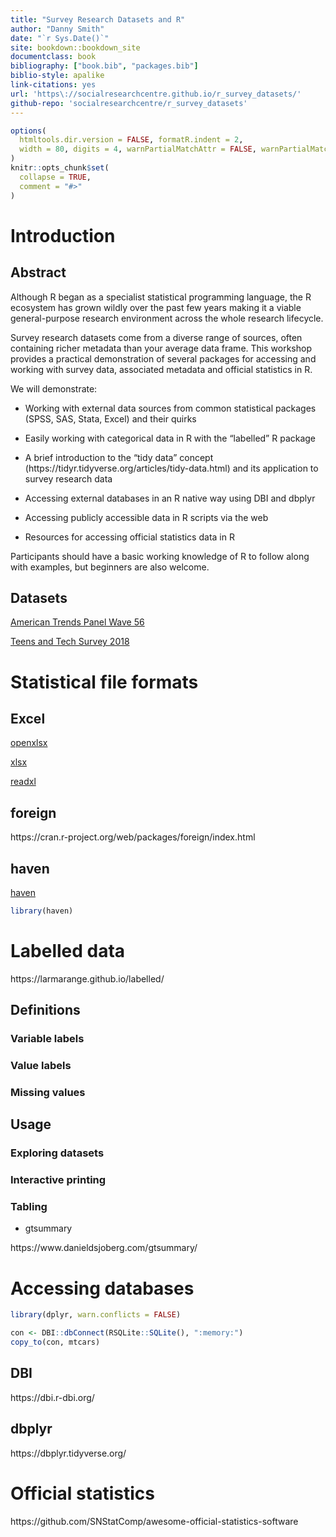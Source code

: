 ```yaml
--- 
title: "Survey Research Datasets and R"
author: "Danny Smith"
date: "`r Sys.Date()`"
site: bookdown::bookdown_site
documentclass: book
bibliography: ["book.bib", "packages.bib"]
biblio-style: apalike
link-citations: yes
url: 'https\://socialresearchcentre.github.io/r_survey_datasets/'
github-repo: 'socialresearchcentre/r_survey_datasets'
---
```


```r
options(
  htmltools.dir.version = FALSE, formatR.indent = 2,
  width = 80, digits = 4, warnPartialMatchAttr = FALSE, warnPartialMatchDollar = FALSE
)
knitr::opts_chunk$set(
  collapse = TRUE,
  comment = "#>"
)
```

# Introduction

## Abstract

Although R began as a specialist statistical programming language, the R ecosystem has grown wildly over the past few years making it a viable general-purpose research environment across the whole research lifecycle.

Survey research datasets come from a diverse range of sources, often containing richer metadata than your average data frame. This workshop provides a practical demonstration of several packages for accessing and working with survey data, associated metadata and official statistics in R.

We will demonstrate:

* Working with external data sources from common statistical packages (SPSS, SAS, Stata, Excel) and their quirks

* Easily working with categorical data in R with the “labelled” R package

* A brief introduction to the “tidy data” concept (https://tidyr.tidyverse.org/articles/tidy-data.html) and its application to survey research data

* Accessing external databases in an R native way using DBI and dbplyr

* Accessing publicly accessible data in R scripts via the web

* Resources for accessing official statistics data in R

Participants should have a basic working knowledge of R to follow along with examples, but beginners are also welcome.

## Datasets

[American Trends Panel Wave 56](https://www.pewsocialtrends.org/dataset/american-trends-panel-wave-56/)

[Teens and Tech Survey 2018](https://www.pewresearch.org/internet/dataset/teens-and-tech-survey-2018/)

# Statistical file formats

## Excel

[openxlsx](https://ycphs.github.io/openxlsx/)

[xlsx](https://github.com/colearendt/xlsx)

[readxl](https://readxl.tidyverse.org/)

## foreign

https://cran.r-project.org/web/packages/foreign/index.html

## haven

[haven](https://haven.tidyverse.org/)

```r
library(haven)


```

# Labelled data

https://larmarange.github.io/labelled/

## Definitions

### Variable labels

### Value labels

### Missing values



## Usage

### Exploring datasets

### Interactive printing



### Tabling

* gtsummary

https://www.danieldsjoberg.com/gtsummary/

# Accessing databases

```r
library(dplyr, warn.conflicts = FALSE)

con <- DBI::dbConnect(RSQLite::SQLite(), ":memory:")
copy_to(con, mtcars)
```

## DBI

https://dbi.r-dbi.org/

## dbplyr

https://dbplyr.tidyverse.org/

# Official statistics

https://github.com/SNStatComp/awesome-official-statistics-software
